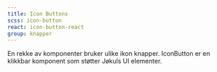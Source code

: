 ```yaml
---
title: Icon Buttons
scss: icon-button
react: icon-button-react
group: knapper
---
```



<Ingress>
    En rekke av komponenter bruker ulike ikon knapper. IconButton er en klikkbar komponent som støtter Jøkuls UI
    elementer.
</Ingress>
<ComponentExample
    component={IconButtonExample}
    knobs={{
        choiceProps: [
            {
                name: "Type",
                values: ["clear", "search", "calendar"],
                defaultValue: 1,
            },
        ],
    }}
/>
